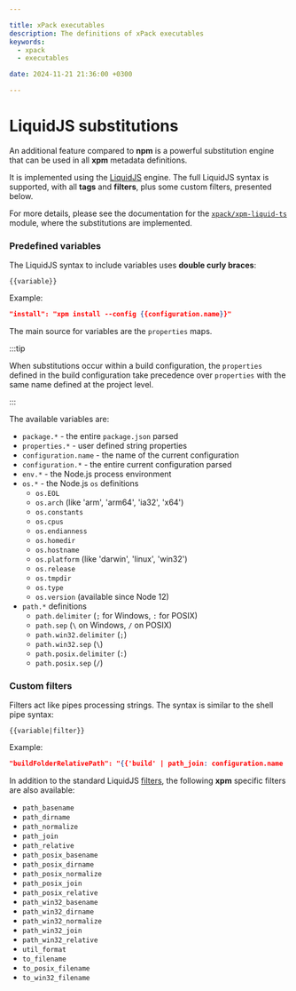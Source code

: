 ```yaml
---

title: xPack executables
description: The definitions of xPack executables
keywords:
  - xpack
  - executables

date: 2024-11-21 21:36:00 +0300

---
```


# LiquidJS substitutions

An additional feature compared to **npm** is a powerful
substitution engine that can be used in all **xpm**
metadata definitions.

It is implemented using the
[LiquidJS](https://liquidjs.com) engine.
The full LiquidJS syntax is supported, with all **tags** and **filters**,
plus some custom filters, presented below.

For more details, please see the documentation for the
[`xpack/xpm-liquid-ts`](https://xpack.github.io/xpm-liquid-ts) module, where
the substitutions are implemented.

### Predefined variables

The LiquidJS syntax to include variables
uses **double curly braces**:

```
{{variable}}
```

Example:

```json title="Simple variable substitution"
"install": "xpm install --config {{configuration.name}}"
```

The main source for variables are the `properties` maps.

:::tip

When substitutions occur within a build configuration, the `properties`
defined in the build configuration take precedence over `properties`
with the same name defined at the project level.

:::

The available variables are:

- `package.*` - the entire `package.json` parsed
- `properties.*` - user defined string properties
- `configuration.name` - the name of the current configuration
- `configuration.*` - the entire current configuration parsed
- `env.*` - the Node.js process environment
- `os.*` - the Node.js `os` definitions
  - `os.EOL`
  - `os.arch` (like 'arm', 'arm64', 'ia32', 'x64')
  - `os.constants`
  - `os.cpus`
  - `os.endianness`
  - `os.homedir`
  - `os.hostname`
  - `os.platform` (like 'darwin', 'linux', 'win32')
  - `os.release`
  - `os.tmpdir`
  - `os.type`
  - `os.version` (available since Node 12)
- `path.*` definitions
  - `path.delimiter` (`;` for Windows, `:` for POSIX)
  - `path.sep` (`\` on Windows, `/` on POSIX)
  - `path.win32.delimiter` (`;`)
  - `path.win32.sep` (`\`)
  - `path.posix.delimiter` (`:`)
  - `path.posix.sep` (`/`)

### Custom filters

Filters act like pipes processing strings. The syntax is similar to
the shell pipe syntax:

```
{{variable|filter}}
```

Example:

```json title="Multi-filter substitution"
"buildFolderRelativePath": "{{'build' | path_join: configuration.name | to_filename | downcase}}"
```

In addition to the standard LiquidJS
[filters](https://liquidjs.com/filters/overview.html),
the following **xpm** specific filters are also available:

- `path_basename`
- `path_dirname`
- `path_normalize`
- `path_join`
- `path_relative`
- `path_posix_basename`
- `path_posix_dirname`
- `path_posix_normalize`
- `path_posix_join`
- `path_posix_relative`
- `path_win32_basename`
- `path_win32_dirname`
- `path_win32_normalize`
- `path_win32_join`
- `path_win32_relative`
- `util_format`
- `to_filename`
- `to_posix_filename`
- `to_win32_filename`

